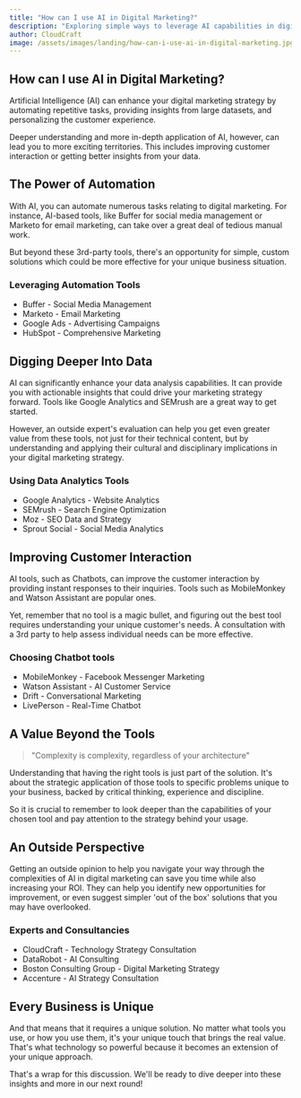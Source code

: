 ```yaml
---
title: "How can I use AI in Digital Marketing?"
description: "Exploring simple ways to leverage AI capabilities in digital marketing"
author: CloudCraft
image: /assets/images/landing/how-can-i-use-ai-in-digital-marketing.jpg
---
```


## How can I use AI in Digital Marketing?

Artificial Intelligence (AI) can enhance your digital marketing strategy by automating repetitive tasks, providing insights from large datasets, and personalizing the customer experience. 

Deeper understanding and more in-depth application of AI, however, can lead you to more exciting territories. This includes improving customer interaction or getting better insights from your data.

<ServicesBlurb />

## The Power of Automation

With AI, you can automate numerous tasks relating to digital marketing. For instance, AI-based tools, like Buffer for social media management or Marketo for email marketing, can take over a great deal of tedious manual work.

But beyond these 3rd-party tools, there's an opportunity for simple, custom solutions which could be more effective for your unique business situation.

### Leveraging Automation Tools

 * Buffer - Social Media Management
 * Marketo - Email Marketing
 * Google Ads - Advertising Campaigns
 * HubSpot - Comprehensive Marketing

## Digging Deeper Into Data

AI can significantly enhance your data analysis capabilities. It can provide you with actionable insights that could drive your marketing strategy forward. Tools like Google Analytics and SEMrush are a great way to get started. 

However, an outside expert's evaluation can help you get even greater value from these tools, not just for their technical content, but by understanding and applying their cultural and disciplinary implications in your digital marketing strategy.

### Using Data Analytics Tools

 * Google Analytics - Website Analytics
 * SEMrush - Search Engine Optimization
 * Moz - SEO Data and Strategy
 * Sprout Social - Social Media Analytics

## Improving Customer Interaction

AI tools, such as Chatbots, can improve the customer interaction by providing instant responses to their inquiries. Tools such as MobileMonkey and Watson Assistant are popular ones. 

Yet, remember that no tool is a magic bullet, and figuring out the best tool requires understanding your unique customer's needs. A consultation with a 3rd party to help assess individual needs can be more effective.

### Choosing Chatbot tools

 * MobileMonkey - Facebook Messenger Marketing
 * Watson Assistant - AI Customer Service
 * Drift - Conversational Marketing
 * LivePerson - Real-Time Chatbot 

<GetStartedBlurb />

## A Value Beyond the Tools

<blockquote tip>
"Complexity is complexity, regardless of your architecture"
</blockquote>

Understanding that having the right tools is just part of the solution. It's about the strategic application of those tools to specific problems unique to your business, backed by critical thinking, experience and discipline. 

So it is crucial to remember to look deeper than the capabilities of your chosen tool and pay attention to the strategy behind your usage.

## An Outside Perspective

Getting an outside opinion to help you navigate your way through the complexities of AI in digital marketing can save you time while also increasing your ROI. They can help you identify new opportunities for improvement, or even suggest simpler 'out of the box' solutions that you may have overlooked.

### Experts and Consultancies

 * CloudCraft - Technology Strategy Consultation
 * DataRobot - AI Consulting 
 * Boston Consulting Group - Digital Marketing Strategy
 * Accenture - AI Strategy Consultation

## Every Business is Unique

And that means that it requires a unique solution. No matter what tools you use, or how you use them, it's your unique touch that brings the real value. That's what technology so powerful because it becomes an extension of your unique approach.

That's a wrap for this discussion. We'll be ready to dive deeper into these insights and more in our next round!